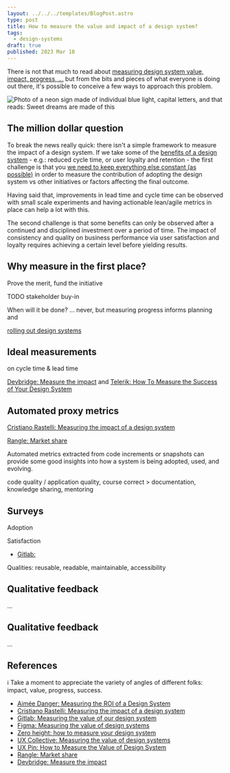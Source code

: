 ```yaml
---
layout: ../../../templates/BlogPost.astro
type: post
title: How to measure the value and impact of a design system?
tags:
  - design-systems
draft: true
published: 2023 Mar 10
---
```


<Abstract>

There is not that much to read about [measuring design system value, impact, progress, ...](https://www.google.com/search?q=how+to+measure+the+value+of+a+design+system) but from the bits and pieces of what everyone is doing out there, it's possible to conceive a few ways to approach this problem.

</Abstract>

<Hero>

![Photo of a neon sign made of individual blue light, capital letters, and that reads: Sweet dreams are made of this](./media/sweat-dreams.jpg '// Photo by Natã Romualdo https://www.pexels.com/photo/photo-of-blue-neon-signage-2904269/')

</Hero>

## The million dollar question

To break the news really quick: there isn't a simple framework to measure the impact of a design system. If we take some of the [benefits of a design system](/posts/2023-02/benefits-of-design-systems) - e.g.: reduced cycle time, or user loyalty and retention - the first challenge is that you [we need to keep everything else constant (as possible)](https://es.wikipedia.org/wiki/Ceteris_paribus) in order to measure the contribution of adopting the design system vs other initiatives or factors affecting the final outcome.

Having said that, improvements in lead time and cycle time can be observed with small scale experiments and having actionable lean/agile metrics in place can help a lot with this.

The second challenge is that some benefits can only be observed after a continued and disciplined investment over a period of time. The impact of consistency and quality on business performance via user satisfaction and loyalty requires achieving a certain level before yielding results.

<Todo>

## Why measure in the first place?

Prove the merit, fund the initiative

TODO [](/posts/2022-11/design-systems-are-design-culture) stakeholder buy-in

When will it be done? ... never, but measuring progress informs planning and

[rolling out design systems](/posts/2023-03/mental-models-for-rolling-out-design-systems)

</Todo>

## Ideal measurements

<Todo>

on cycle time & lead time

[Devbridge: Measure the impact](https://www.devbridge.com/white-papers/software-design-system-guide/measuring-impact/) and [Telerik: How To Measure the Success of Your Design System](https://www.telerik.com/blogs/how-to-measure-success-design-system)

</Todo>

## Automated proxy metrics

<Todo>

[Cristiano Rastelli: Measuring the impact of a design system](https://didoo.medium.com/measuring-the-impact-of-a-design-system-7f925af090f7)

[Rangle: Market share](https://rangle.io/blog/market-share-success-design-system)

Automated metrics extracted from code increments or snapshots can provide some good insights into how a system is being adopted, used, and evolving.

code quality / application quality, course correct > documentation, knowledge sharing, mentoring

</Todo>

## Surveys

<Todo>

Adoption

Satisfaction

- [Gitlab: ](https://about.gitlab.com/blog/2021/02/16/measuring-the-value-of-our-design-system/)

Qualities: reusable, readable, maintainable, accessibility

</Todo>

## Qualitative feedback

<Todo>...</Todo>

## Qualitative feedback

<Todo>...</Todo>

## References

:information_source: Take a moment to appreciate the variety of angles of different folks: impact, value, progress, success.

- [Aimée Danger: Measuring the ROI of a Design System](https://www.aimeedanger.com/measuring-the-roi-of-a-design-system/)
- [Cristiano Rastelli: Measuring the impact of a design system](https://didoo.medium.com/measuring-the-impact-of-a-design-system-7f925af090f7)
- [Gitlab: Measuring the value of our design system](https://about.gitlab.com/blog/2021/02/16/measuring-the-value-of-our-design-system/)
- [Figma: Measuring the value of design systems](https://www.figma.com/blog/measuring-the-value-of-design-systems/)
- [Zero height: how to measure your design system](https://zeroheight.com/blog/how-to-measure-your-design-system/)
- [UX Collective: Measuring the value of design systems](https://uxdesign.cc/measuring-the-value-of-design-systems-1fe061d2ab30)
- [UX Pin: How to Measure the Value of Design System](https://www.uxpin.com/studio/blog/design-system-metrics/)
- [Rangle: Market share](https://rangle.io/blog/market-share-success-design-system)
- [Devbridge: Measure the impact](https://www.devbridge.com/white-papers/software-design-system-guide/measuring-impact/)
